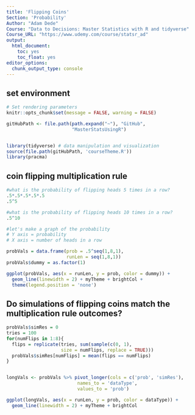 ```yaml
---
title: 'Flipping Coins'
Section: 'Probability'
Author: "Adam Dede"
Course: "Data to Decisions: Master Statistics with R and tidyverse"
Course_URL: "https://www.udemy.com/course/statsr_ad" 
output:
  html_document:
    toc: yes
    toc_float: yes
editor_options:
  chunk_output_type: console
---
```



## set environment

```r

# Set rendering parameters
knitr::opts_chunk$set(message = FALSE, warning = FALSE)

gitHubPath <- file.path(path.expand("~"), "GitHub", 
                        "MasterStatsUsingR")


library(tidyverse) # data manipulation and visualization
source(file.path(gitHubPath, 'courseTheme.R'))
library(pracma)

```

## coin flipping multiplication rule 

```r

#what is the probability of flipping heads 5 times in a row? 
.5*.5*.5*.5*.5
.5^5

#what is the probability of flipping heads 10 times in a row? 
.5^10

#let's make a graph of the probability
# Y axis = probability 
# X axis = number of heads in a row

probVals = data.frame(prob = .5^seq(1,8,1), 
                      runLen = seq(1,8,1))
probVals$dummy = as.factor(1)

ggplot(probVals, aes(x = runLen, y = prob, color = dummy)) + 
  geom_line(linewidth = 2) + myTheme + brightCol + 
  theme(legend.position = 'none')

```

## Do simulations of flipping coins match the multiplication rule outcomes?  

```r


probVals$simRes = 0
tries = 100
for(numFlips in 1:8){
  flips = replicate(tries, sum(sample(c(0, 1), 
                    size = numFlips, replace = TRUE)))
  probVals$simRes[numFlips] = mean(flips == numFlips)
}


longVals <- probVals %>% pivot_longer(cols = c('prob', 'simRes'),
                          names_to = 'dataType', 
                          values_to = 'prob')

ggplot(longVals, aes(x = runLen, y = prob, color = dataType)) + 
  geom_line(linewidth = 2) + myTheme + brightCol

```

